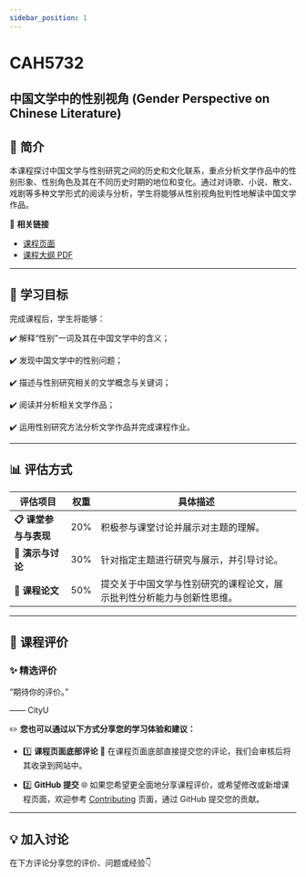 ```yaml
---
sidebar_position: 1
---
```


# CAH5732
## 中国文学中的性别视角 (Gender Perspective on Chinese Literature)

## **📘 简介**
本课程探讨中国文学与性别研究之间的历史和文化联系，重点分析文学作品中的性别形象、性别角色及其在不同历史时期的地位和变化。通过对诗歌、小说、散文、戏剧等多种文学形式的阅读与分析，学生将能够从性别视角批判性地解读中国文学作品。

🔗 **相关链接**
- [课程页面](https://www.cityu.edu.hk/catalogue/pg/202425/course/CAH5732.htm)
- [课程大纲 PDF](https://www.cityu.edu.hk/catalogue/pg/202425/course/CAH5732.pdf)

---

## **🎯 学习目标**

完成课程后，学生将能够：

✔️ 解释“性别”一词及其在中国文学中的含义；

✔️ 发现中国文学中的性别问题；

✔️ 描述与性别研究相关的文学概念与关键词；

✔️ 阅读并分析相关文学作品；

✔️ 运用性别研究方法分析文学作品并完成课程作业。

---

## **📊 评估方式**

| **评估项目**            | **权重** | **具体描述**                                                                                       |
|------------------------|---------|---------------------------------------------------------------------------------------------------|
| **📋 课堂参与与表现**     | 20%     | 积极参与课堂讨论并展示对主题的理解。                                                                  |
| **📂 演示与讨论**         | 30%     | 针对指定主题进行研究与展示，并引导讨论。                                                               |
| **📂 课程论文**           | 50%     | 提交关于中国文学与性别研究的课程论文，展示批判性分析能力与创新性思维。                                         |

---

## **💬 课程评价**

### ✨ **精选评价**
<div className={commentStyles.commentBox}>
    <p className={commentStyles.commentText}>
        “期待你的评价。”
    </p>
    <p className={commentStyles.commentAuthor}>—— CityU</p>
</div>

✏️ **您也可以通过以下方式分享您的学习体验和建议：**

- 1️⃣ **课程页面底部评论**
💬 在课程页面底部直接提交您的评论，我们会审核后将其收录到网站中。

- 2️⃣ **GitHub 提交**
🌐 如果您希望更全面地分享课程评价，或希望修改或新增课程页面，欢迎参考 [Contributing](/contributing) 页面，通过 GitHub 提交您的贡献。

---

## **💡 加入讨论**

在下方评论分享您的评价、问题或经验👇
<Utterances />

